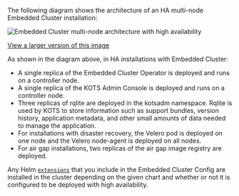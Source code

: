 The following diagram shows the architecture of an HA multi-node Embedded Cluster installation:

![Embedded Cluster multi-node architecture with high availability](/images/embedded-architecture-multi-node-ha.png)

[View a larger version of this image](/images/embedded-architecture-multi-node-ha.png)

As shown in the diagram above, in HA installations with Embedded Cluster:
* A single replica of the Embedded Cluster Operator is deployed and runs on a controller node.
* A single replica of the KOTS Admin Console is deployed and runs on a controller node.
* Three replicas of rqlite are deployed in the kotsadm namespace. Rqlite is used by KOTS to store information such as support bundles, version history, application metadata, and other small amounts of data needed to manage the application.
* For installations with disaster recovery, the Velero pod is deployed on one node and the Velero node-agent is deployed on all nodes.
* For air gap installations, two replicas of the air gap image registry are deployed.

Any Helm [`extensions`](/reference/embedded-config#extensions) that you include in the Embedded Cluster Config are installed in the cluster depending on the given chart and whether or not it is configured to be deployed with high availability.